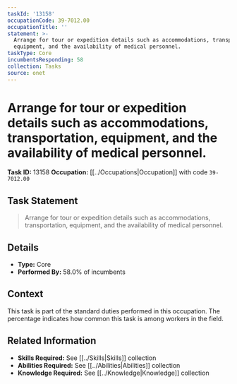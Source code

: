 ```yaml
---
taskId: '13158'
occupationCode: 39-7012.00
occupationTitle: ''
statement: >-
  Arrange for tour or expedition details such as accommodations, transportation,
  equipment, and the availability of medical personnel.
taskType: Core
incumbentsResponding: 58
collection: Tasks
source: onet
---
```

# Arrange for tour or expedition details such as accommodations, transportation, equipment, and the availability of medical personnel.

**Task ID:** 13158
**Occupation:** [[../Occupations|Occupation]] with code `39-7012.00`

## Task Statement

> Arrange for tour or expedition details such as accommodations, transportation, equipment, and the availability of medical personnel.

## Details

- **Type:** Core
- **Performed By:** 58.0% of incumbents

## Context

This task is part of the standard duties performed in this occupation. The percentage indicates how common this task is among workers in the field.

## Related Information

- **Skills Required:** See [[../Skills|Skills]] collection
- **Abilities Required:** See [[../Abilities|Abilities]] collection
- **Knowledge Required:** See [[../Knowledge|Knowledge]] collection
